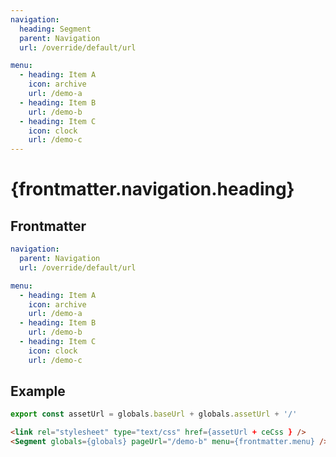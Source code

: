 ```yaml
---
navigation:
  heading: Segment
  parent: Navigation
  url: /override/default/url

menu:
  - heading: Item A
    icon: archive
    url: /demo-a
  - heading: Item B
    url: /demo-b
  - heading: Item C
    icon: clock
    url: /demo-c
---
```


# {frontmatter.navigation.heading}
## Frontmatter
```yaml
navigation:
  parent: Navigation
  url: /override/default/url

menu:
  - heading: Item A
    icon: archive
    url: /demo-a
  - heading: Item B
    url: /demo-b
  - heading: Item C
    icon: clock
    url: /demo-c
```


## Example
```js
export const assetUrl = globals.baseUrl + globals.assetUrl + '/'
```
```html
<link rel="stylesheet" type="text/css" href={assetUrl + ceCss } />
<Segment globals={globals} pageUrl="/demo-b" menu={frontmatter.menu} />
```


<link rel="stylesheet" type="text/css" href={assetUrl + ceCss } />
<Segment globals={globals} pageUrl="/demo-b" menu={frontmatter.menu} />
